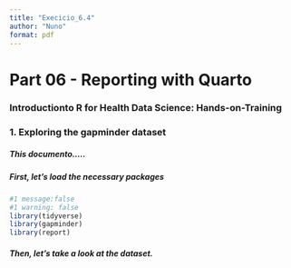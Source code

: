 ```yaml
---
title: "Execicio_6.4"
author: "Nuno"
format: pdf
---
```


# Part 06 - Reporting with Quarto {#sec1}

### Introductionto R for Health Data Science: Hands-on-Training {#sec2}

### 1. Exploring the gapminder dataset

##### This documento.....

##### First, let's load the necessary packages

```r
#1 message:false
#1 warning: false
library(tidyverse)
library(gapminder)
library(report)

```

##### Then, let's take a look at the dataset.
